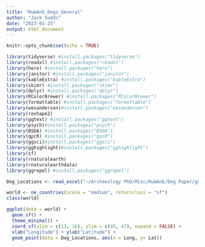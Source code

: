 ```yaml
---
title: "HumAnE_Dogs_General"
author: "Jack Sudds"
date: "2023-01-25"
output: html_document
---
```


```r
knitr::opts_chunk$set(echo = TRUE)
```

```r
library(tidyverse) #install.packages("tidyverse")
library(readxl) #install.packages("readxl")
library(here) #install.packages("here")
library(janitor) #install.packages("janitor")
library(kableExtra) #install.packages("kableExtra")
library(skimr) #install.packages("skimr")
library(dplyr) #install.packages("dplyr")
library(RColorBrewer) #install.packages("RColorBrewer")
library(formattable) #install.packages("formattable")
library(wesanderson)#install.packages("wesanderson")
library(reshape2)
library(ggtext) #install.packages("ggtext")
library(psych)#install.packages("psych")
library(BSDA) #install.packages("BSDA")
library(qpcR) #install.packages("qpcR")
library(ggsci)#install.packages("ggsci")
library(gghighlight)#install.packages("gghighlight")
library(sf)
library(rnaturalearth)
library(rnaturalearthdata)
library(ggrepel) #install.packages("ggrepel")
```

```r

Dog_Locations <- read_excel("~/Archaeology PhD/Misc/HumAnE/Dog Paper/general.xlsx")

world <- ne_countries(scale = "medium", returnclass = "sf")
class(world)

```

```r

ggplot(data = world) +
  geom_sf() +
  theme_minimal() +
  coord_sf(xlim = c(13, 16), ylim = c(45, 47), expand = FALSE) +
  xlab("Longitude") + ylab("Latitude") +
  geom_point(data = Dog_Locations, aes(x = Long, y= Lat))

```